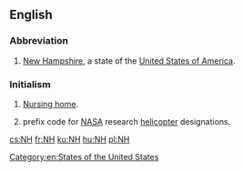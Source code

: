 {{also|nH}}
==English==

===Abbreviation===
{{head|en|abbreviation}}

# {{context|US|lang=en}} [[New Hampshire]], a state of the [[United States of America]].

===Initialism===
{{head|en|initialism}}

# [[nursing home|Nursing home]].
# {{context|US|aviation|lang=en}} prefix code for [[NASA]] research [[helicopter]] designations.

[[Category:en:States of the United States]]

[[cs:NH]]
[[fr:NH]]
[[ku:NH]]
[[hu:NH]]
[[pl:NH]]